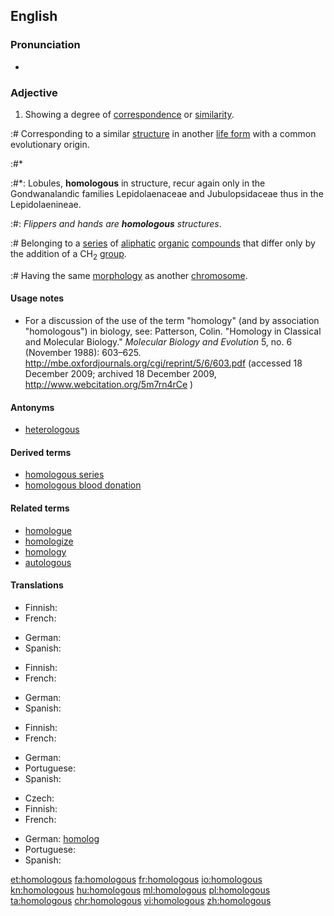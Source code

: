 ==English==

===Pronunciation===
* {{audio|en-us-homologous.ogg|Audio (US)}}

===Adjective===
{{en-adj}}

# Showing a degree of [[correspondence]] or [[similarity]].
:# {{context|biology|lang=en}} Corresponding to a similar [[structure]] in another [[life form]] with a common evolutionary origin.
:#* {{RQ:Schuster Hepaticae V|4}}
:#*: Lobules, '''homologous''' in structure, recur again only in the Gondwanalandic families Lepidolaenaceae and Jubulopsidaceae thus in the Lepidolaenineae.
:#: ''Flippers and hands are '''homologous''' structures''.
:# {{context|chemistry|lang=en}} Belonging to a [[series]] of [[aliphatic]] [[organic]] [[compound]]s that differ only by the addition of a CH<sub>2</sub> [[group]].
:# {{context|genetics|lang=en}} Having the same [[morphology]] as another [[chromosome]].

====Usage notes====
* {{context|biology|lang=en}} For a discussion of the use of the term "homology" (and by association "homologous") in biology, see: Patterson, Colin. "Homology in Classical and Molecular Biology." ''Molecular Biology and Evolution'' 5, no. 6 (November 1988): 603&ndash;625. http://mbe.oxfordjournals.org/cgi/reprint/5/6/603.pdf (accessed 18 December 2009; archived 18 December 2009, http://www.webcitation.org/5m7rn4rCe )

====Antonyms====
* [[heterologous]]

====Derived terms====
* [[homologous series]]
* [[homologous blood donation]]

====Related terms====
* [[homologue]]
* [[homologize]]
* [[homology]]
* [[autologous]]

====Translations====
{{trans-top|showing a degree of correspondence}}
* Finnish: {{t+|fi|samankaltainen}}
* French: {{t+|fr|homologue|m|f}}
{{trans-mid}}
* German: {{t+|de|homolog}}
* Spanish: {{t+|es|homólogo}}
{{trans-bottom}}

{{trans-top|(biology) corresponding to a similar structure in another life form}}
* Finnish: {{t|fi|homologinen}}
* French: {{t+|fr|homologue|m|f}}
{{trans-mid}}
* German: {{t+|de|homolog}}
* Spanish: {{t+|es|homólogo}}
{{trans-bottom}}

{{trans-top|(chemistry) belonging to a series of aliphatic organic compounds}}
* Finnish: {{t|fi|homologinen}}
* French: {{t+|fr|homologue|m|f}}
{{trans-mid}}
* German: {{t+|de|homolog}}
* Portuguese: {{t+|pt|homólogo|m}}
* Spanish: {{t+|es|homólogo}}
{{trans-bottom}}

{{trans-top|(genetics) having the same morphology as another chromosome}}
* Czech: {{t|cs|homologní}}
* Finnish: {{t|fi|homologinen}}
* French: {{t+|fr|homologue|m|f}}
{{trans-mid}}
* German: [[homolog]]
* Portuguese: {{t+|pt|homólogo|m}}
* Spanish: {{t+|es|homólogo}}
{{trans-bottom}}

[[et:homologous]]
[[fa:homologous]]
[[fr:homologous]]
[[io:homologous]]
[[kn:homologous]]
[[hu:homologous]]
[[ml:homologous]]
[[pl:homologous]]
[[ta:homologous]]
[[chr:homologous]]
[[vi:homologous]]
[[zh:homologous]]